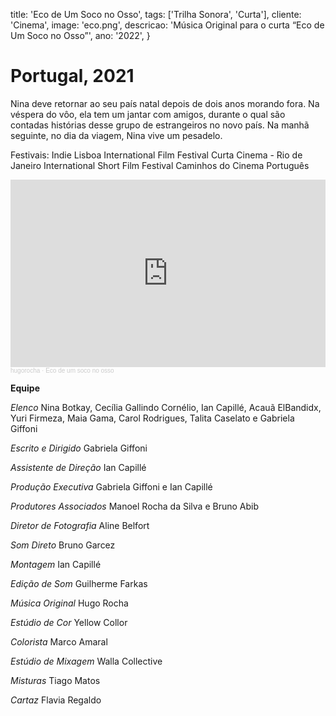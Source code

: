   title: 'Eco de Um Soco no Osso',
  tags: ['Trilha Sonora', 'Curta'],
  cliente: 'Cinema',
  image: 'eco.png',
  descricao: 'Música Original para o curta “Eco de Um Soco no Osso”',
  ano: '2022',
}

# Portugal, 2021

Nina deve retornar ao seu país natal depois de dois anos morando fora. Na véspera do vôo, ela tem um jantar com amigos, durante o qual são contadas histórias desse grupo de estrangeiros no novo país. Na manhã seguinte, no dia da viagem, Nina vive um pesadelo.

Festivais:
Indie Lisboa International Film Festival
Curta Cinema - Rio de Janeiro International Short Film Festival
Caminhos do Cinema Português


<iframe width="100%" height="300" scrolling="no" frameborder="no" allow="autoplay" src="https://w.soundcloud.com/player/?url=https%3A//api.soundcloud.com/tracks/1155193090&color=%23ff5500&auto_play=false&hide_related=false&show_comments=true&show_user=true&show_reposts=false&show_teaser=true&visual=true"></iframe><div style="font-size: 10px; color: #cccccc;line-break: anywhere;word-break: normal;overflow: hidden;white-space: nowrap;text-overflow: ellipsis; font-family: Interstate,Lucida Grande,Lucida Sans Unicode,Lucida Sans,Garuda,Verdana,Tahoma,sans-serif;font-weight: 100;"><a href="https://soundcloud.com/hugorocha" title="hugorocha" target="_blank" style="color: #cccccc; text-decoration: none;">hugorocha</a> · <a href="https://soundcloud.com/hugorocha/eco-de-um-soco-no-osso" title="Eco de um soco no osso" target="_blank" style="color: #cccccc; text-decoration: none;">Eco de um soco no osso</a></div>

<b>Equipe</b>

<i>Elenco</i>
Nina Botkay, Cecília Gallindo Cornélio, Ian Capillé, Acauã ElBandidx, Yuri Firmeza, Maia Gama, Carol Rodrigues, Talita Caselato e Gabriela Giffoni 

<i>Escrito e Dirigido</i>
Gabriela Giffoni 

<i>Assistente de Direção</i>
Ian Capillé  

<i>Produção Executiva</i>
Gabriela Giffoni e Ian Capillé 

<i>Produtores Associados</i>
Manoel Rocha da Silva e Bruno Abib 

<i>Diretor de Fotografia</i>
Aline Belfort

<i>Som Direto</i>
Bruno Garcez

<i>Montagem</i>
Ian Capillé 

<i>Edição de Som</i>
Guilherme Farkas 

<i>Música Original</i>
Hugo Rocha  

<i>Estúdio de Cor</i>
Yellow Collor 

<i>Colorista</i>
Marco Amaral  

<i>Estúdio de Mixagem</i>
Walla Collective 

<i>Misturas</i>
Tiago Matos  

<i>Cartaz</i>
Flavia Regaldo
